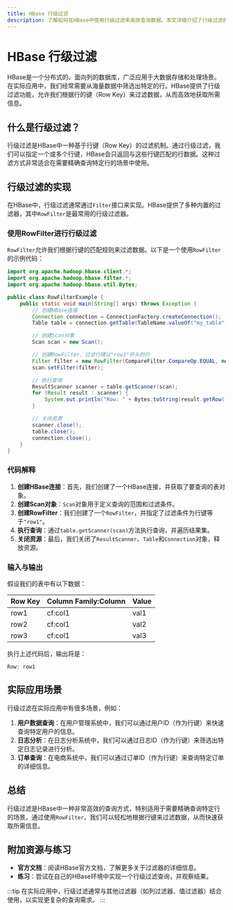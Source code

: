 ```yaml
---
title: HBase 行级过滤
description: 了解如何在HBase中使用行级过滤来高效查询数据。本文详细介绍了行级过滤的概念、实现方法以及实际应用场景。
---
```


# HBase 行级过滤

HBase是一个分布式的、面向列的数据库，广泛应用于大数据存储和处理场景。在实际应用中，我们经常需要从海量数据中筛选出特定的行。HBase提供了行级过滤功能，允许我们根据行的键（Row Key）来过滤数据，从而高效地获取所需信息。

## 什么是行级过滤？

行级过滤是HBase中一种基于行键（Row Key）的过滤机制。通过行级过滤，我们可以指定一个或多个行键，HBase会只返回与这些行键匹配的行数据。这种过滤方式非常适合在需要精确查询特定行的场景中使用。

## 行级过滤的实现

在HBase中，行级过滤通常通过`Filter`接口来实现。HBase提供了多种内置的过滤器，其中`RowFilter`是最常用的行级过滤器。

### 使用RowFilter进行行级过滤

`RowFilter`允许我们根据行键的匹配规则来过滤数据。以下是一个使用`RowFilter`的示例代码：

```java
import org.apache.hadoop.hbase.client.*;
import org.apache.hadoop.hbase.filter.*;
import org.apache.hadoop.hbase.util.Bytes;

public class RowFilterExample {
    public static void main(String[] args) throws Exception {
        // 创建HBase连接
        Connection connection = ConnectionFactory.createConnection();
        Table table = connection.getTable(TableName.valueOf("my_table"));

        // 创建Scan对象
        Scan scan = new Scan();

        // 创建RowFilter，过滤行键以"row1"开头的行
        Filter filter = new RowFilter(CompareFilter.CompareOp.EQUAL, new BinaryComparator(Bytes.toBytes("row1")));
        scan.setFilter(filter);

        // 执行查询
        ResultScanner scanner = table.getScanner(scan);
        for (Result result : scanner) {
            System.out.println("Row: " + Bytes.toString(result.getRow()));
        }

        // 关闭资源
        scanner.close();
        table.close();
        connection.close();
    }
}
```

### 代码解释

1. **创建HBase连接**：首先，我们创建了一个HBase连接，并获取了要查询的表对象。
2. **创建Scan对象**：`Scan`对象用于定义查询的范围和过滤条件。
3. **创建RowFilter**：我们创建了一个`RowFilter`，并指定了过滤条件为行键等于`"row1"`。
4. **执行查询**：通过`table.getScanner(scan)`方法执行查询，并遍历结果集。
5. **关闭资源**：最后，我们关闭了`ResultScanner`、`Table`和`Connection`对象，释放资源。

### 输入与输出

假设我们的表中有以下数据：

| Row Key | Column Family:Column | Value |
|---------|----------------------|-------|
| row1    | cf:col1              | val1  |
| row2    | cf:col1              | val2  |
| row3    | cf:col1              | val3  |

执行上述代码后，输出将是：

```
Row: row1
```

## 实际应用场景

行级过滤在实际应用中有很多场景，例如：

1. **用户数据查询**：在用户管理系统中，我们可以通过用户ID（作为行键）来快速查询特定用户的信息。
2. **日志分析**：在日志分析系统中，我们可以通过日志ID（作为行键）来筛选出特定日志记录进行分析。
3. **订单查询**：在电商系统中，我们可以通过订单ID（作为行键）来查询特定订单的详细信息。

## 总结

行级过滤是HBase中一种非常高效的查询方式，特别适用于需要精确查询特定行的场景。通过使用`RowFilter`，我们可以轻松地根据行键来过滤数据，从而快速获取所需信息。

## 附加资源与练习

- **官方文档**：阅读HBase官方文档，了解更多关于过滤器的详细信息。
- **练习**：尝试在自己的HBase环境中实现一个行级过滤查询，并观察结果。

:::tip
在实际应用中，行级过滤通常与其他过滤器（如列过滤器、值过滤器）结合使用，以实现更复杂的查询需求。
:::